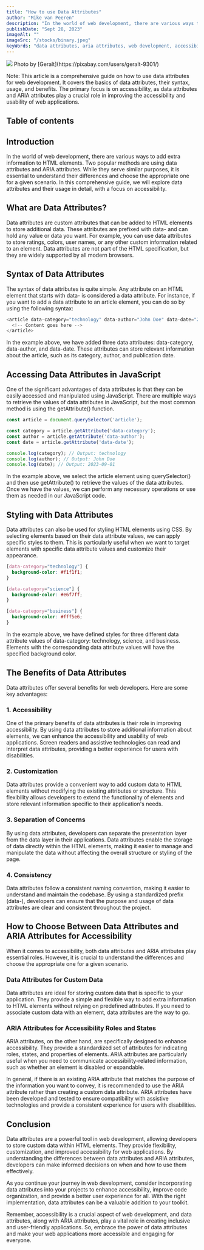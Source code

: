```yaml
---
title: "How to use Data Attributes"
author: "Mike van Peeren"
description: "In the world of web development, there are various ways to add extra information to HTML elements. Two popular methods are using data attributes and ARIA attributes."
publishDate: "Sept 28, 2023"
imageAlt: ""
imageSrc: "/stocks/binary.jpeg"
keyWords: "data attributes, aria attributes, web development, accessibility, data"
---
```


<figcaption>
  <img className="mb-0" src="/stocks/binary.jpeg" />
  Photo by [Geralt](https://pixabay.com/users/geralt-9301/)
</figcaption>

Note: This article is a comprehensive guide on how to use data attributes for web development. It covers the basics of data attributes, their syntax, usage, and benefits. The primary focus is on accessibility, as data attributes and ARIA attributes play a crucial role in improving the accessibility and usability of web applications.

## Table of contents

## Introduction

In the world of web development, there are various ways to add extra information to HTML elements. Two popular methods are using data attributes and ARIA attributes. While they serve similar purposes, it is essential to understand their differences and choose the appropriate one for a given scenario. In this comprehensive guide, we will explore data attributes and their usage in detail, with a focus on accessibility.

## What are Data Attributes?

Data attributes are custom attributes that can be added to HTML elements to store additional data. These attributes are prefixed with data- and can hold any value or data you want. For example, you can use data attributes to store ratings, colors, user names, or any other custom information related to an element. Data attributes are not part of the HTML specification, but they are widely supported by all modern browsers.

## Syntax of Data Attributes

The syntax of data attributes is quite simple. Any attribute on an HTML element that starts with data- is considered a data attribute. For instance, if you want to add a data attribute to an article element, you can do so by using the following syntax:

```js
<article data-category="technology" data-author="John Doe" data-date="2023-09-01">
  <!-- Content goes here -->
</article>
```

In the example above, we have added three data attributes: data-category, data-author, and data-date. These attributes can store relevant information about the article, such as its category, author, and publication date.

## Accessing Data Attributes in JavaScript

One of the significant advantages of data attributes is that they can be easily accessed and manipulated using JavaScript. There are multiple ways to retrieve the values of data attributes in JavaScript, but the most common method is using the getAttribute() function.

```js
const article = document.querySelector('article');

const category = article.getAttribute('data-category');
const author = article.getAttribute('data-author');
const date = article.getAttribute('data-date');

console.log(category); // Output: technology
console.log(author); // Output: John Doe
console.log(date); // Output: 2023-09-01
```

In the example above, we select the article element using querySelector() and then use getAttribute() to retrieve the values of the data attributes. Once we have the values, we can perform any necessary operations or use them as needed in our JavaScript code.

## Styling with Data Attributes

Data attributes can also be used for styling HTML elements using CSS. By selecting elements based on their data attribute values, we can apply specific styles to them. This is particularly useful when we want to target elements with specific data attribute values and customize their appearance.

```css
[data-category="technology"] {
  background-color: #f1f1f1;
}

[data-category="science"] {
  background-color: #e6f7ff;
}

[data-category="business"] {
  background-color: #fff5e6;
}
```

In the example above, we have defined styles for three different data attribute values of data-category: technology, science, and business. Elements with the corresponding data attribute values will have the specified background color.

## The Benefits of Data Attributes

Data attributes offer several benefits for web developers. Here are some key advantages:

### 1. Accessibility

One of the primary benefits of data attributes is their role in improving accessibility. By using data attributes to store additional information about elements, we can enhance the accessibility and usability of web applications. Screen readers and assistive technologies can read and interpret data attributes, providing a better experience for users with disabilities.

### 2. Customization

Data attributes provide a convenient way to add custom data to HTML elements without modifying the existing attributes or structure. This flexibility allows developers to extend the functionality of elements and store relevant information specific to their application's needs.

### 3. Separation of Concerns

By using data attributes, developers can separate the presentation layer from the data layer in their applications. Data attributes enable the storage of data directly within the HTML elements, making it easier to manage and manipulate the data without affecting the overall structure or styling of the page.

### 4. Consistency

Data attributes follow a consistent naming convention, making it easier to understand and maintain the codebase. By using a standardized prefix (data-), developers can ensure that the purpose and usage of data attributes are clear and consistent throughout the project.

## How to Choose Between Data Attributes and ARIA Attributes for Accessibility

When it comes to accessibility, both data attributes and ARIA attributes play essential roles. However, it is crucial to understand the differences and choose the appropriate one for a given scenario.

### Data Attributes for Custom Data

Data attributes are ideal for storing custom data that is specific to your application. They provide a simple and flexible way to add extra information to HTML elements without relying on predefined attributes. If you need to associate custom data with an element, data attributes are the way to go.

### ARIA Attributes for Accessibility Roles and States

ARIA attributes, on the other hand, are specifically designed to enhance accessibility. They provide a standardized set of attributes for indicating roles, states, and properties of elements. ARIA attributes are particularly useful when you need to communicate accessibility-related information, such as whether an element is disabled or expandable.

In general, if there is an existing ARIA attribute that matches the purpose of the information you want to convey, it is recommended to use the ARIA attribute rather than creating a custom data attribute. ARIA attributes have been developed and tested to ensure compatibility with assistive technologies and provide a consistent experience for users with disabilities.

## Conclusion

Data attributes are a powerful tool in web development, allowing developers to store custom data within HTML elements. They provide flexibility, customization, and improved accessibility for web applications. By understanding the differences between data attributes and ARIA attributes, developers can make informed decisions on when and how to use them effectively.

As you continue your journey in web development, consider incorporating data attributes into your projects to enhance accessibility, improve code organization, and provide a better user experience for all. With the right implementation, data attributes can be a valuable addition to your toolkit.

Remember, accessibility is a crucial aspect of web development, and data attributes, along with ARIA attributes, play a vital role in creating inclusive and user-friendly applications. So, embrace the power of data attributes and make your web applications more accessible and engaging for everyone.